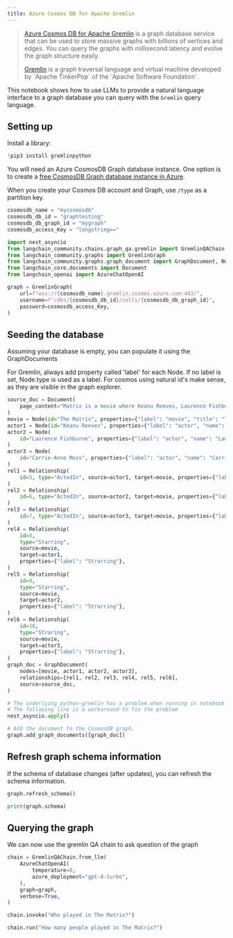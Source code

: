 ```yaml
---
title: Azure Cosmos DB for Apache Gremlin
---
```


>[Azure Cosmos DB for Apache Gremlin](https://learn.microsoft.com/en-us/azure/cosmos-db/gremlin/introduction) is a graph database service that can be used to store massive graphs with billions of vertices and edges. You can query the graphs with millisecond latency and evolve the graph structure easily.
>
>[Gremlin](https://en.wikipedia.org/wiki/Gremlin_(query_language)) is a graph traversal language and virtual machine developed by `Apache TinkerPop` of the `Apache Software Foundation`.

This notebook shows how to use LLMs to provide a natural language interface to a graph database you can query with the `Gremlin` query language.

## Setting up

Install a library:


```python
!pip3 install gremlinpython
```

You will need an Azure CosmosDB Graph database instance. One option is to create a [free CosmosDB Graph database instance in Azure](https://learn.microsoft.com/en-us/azure/cosmos-db/free-tier). 

When you create your Cosmos DB account and Graph, use `/type` as a partition key.


```python
cosmosdb_name = "mycosmosdb"
cosmosdb_db_id = "graphtesting"
cosmosdb_db_graph_id = "mygraph"
cosmosdb_access_Key = "longstring=="
```


```python
import nest_asyncio
from langchain_community.chains.graph_qa.gremlin import GremlinQAChain
from langchain_community.graphs import GremlinGraph
from langchain_community.graphs.graph_document import GraphDocument, Node, Relationship
from langchain_core.documents import Document
from langchain_openai import AzureChatOpenAI
```


```python
graph = GremlinGraph(
    url=f"wss://{cosmosdb_name}.gremlin.cosmos.azure.com:443/",
    username=f"/dbs/{cosmosdb_db_id}/colls/{cosmosdb_db_graph_id}",
    password=cosmosdb_access_Key,
)
```

## Seeding the database

Assuming your database is empty, you can populate it using the GraphDocuments

For Gremlin, always add property called 'label' for each Node.
If no label is set, Node.type is used as a label.
For cosmos using natural id's make sense, as they are visible in the graph explorer.


```python
source_doc = Document(
    page_content="Matrix is a movie where Keanu Reeves, Laurence Fishburne and Carrie-Anne Moss acted."
)
movie = Node(id="The Matrix", properties={"label": "movie", "title": "The Matrix"})
actor1 = Node(id="Keanu Reeves", properties={"label": "actor", "name": "Keanu Reeves"})
actor2 = Node(
    id="Laurence Fishburne", properties={"label": "actor", "name": "Laurence Fishburne"}
)
actor3 = Node(
    id="Carrie-Anne Moss", properties={"label": "actor", "name": "Carrie-Anne Moss"}
)
rel1 = Relationship(
    id=5, type="ActedIn", source=actor1, target=movie, properties={"label": "ActedIn"}
)
rel2 = Relationship(
    id=6, type="ActedIn", source=actor2, target=movie, properties={"label": "ActedIn"}
)
rel3 = Relationship(
    id=7, type="ActedIn", source=actor3, target=movie, properties={"label": "ActedIn"}
)
rel4 = Relationship(
    id=8,
    type="Starring",
    source=movie,
    target=actor1,
    properties={"label": "Strarring"},
)
rel5 = Relationship(
    id=9,
    type="Starring",
    source=movie,
    target=actor2,
    properties={"label": "Strarring"},
)
rel6 = Relationship(
    id=10,
    type="Straring",
    source=movie,
    target=actor3,
    properties={"label": "Strarring"},
)
graph_doc = GraphDocument(
    nodes=[movie, actor1, actor2, actor3],
    relationships=[rel1, rel2, rel3, rel4, rel5, rel6],
    source=source_doc,
)
```


```python
# The underlying python-gremlin has a problem when running in notebook
# The following line is a workaround to fix the problem
nest_asyncio.apply()

# Add the document to the CosmosDB graph.
graph.add_graph_documents([graph_doc])
```

## Refresh graph schema information
If the schema of database changes (after updates), you can refresh the schema information.



```python
graph.refresh_schema()
```


```python
print(graph.schema)
```

## Querying the graph

We can now use the gremlin QA chain to ask question of the graph


```python
chain = GremlinQAChain.from_llm(
    AzureChatOpenAI(
        temperature=0,
        azure_deployment="gpt-4-turbo",
    ),
    graph=graph,
    verbose=True,
)
```


```python
chain.invoke("Who played in The Matrix?")
```


```python
chain.run("How many people played in The Matrix?")
```
